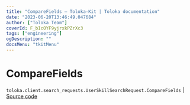 ```yaml
---
title: "CompareFields — Toloka-Kit | Toloka documentation"
date: "2023-06-20T13:46:49.047684"
author: ["Toloka Team"]
coverId: F_bIcOYF9yjrxkPZrXc3
tags: ["engineering"]
ogDescription: ""
docsMenu: "tkitMenu"
---
```


# CompareFields

`toloka.client.search_requests.UserSkillSearchRequest.CompareFields` | [Source code](https://github.com/Toloka/toloka-kit/blob/v1.2.0/src/client/search_requests.py#L670)